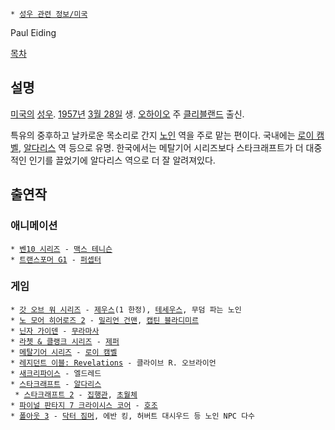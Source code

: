  * [[성우 관련 정보/미국]]

Paul Eiding

[[목차]]
== 설명 ==
[[미국]]의 [[성우]]. [[1957년]] [[3월 28일]] 생. [[오하이오]] 주 [[클리블랜드]] 출신.

특유의 중후하고 날카로운 목소리로 간지 [[노인]] 역을 주로 맡는 편이다. 국내에는 [[로이 캠벨]], [[알다리스]] 역 등으로 유명. 한국에서는 메탈기어 시리즈보다 스타크래프트가 더 대중적인 인기를 끌었기에 알다리스 역으로 더 잘 알려져있다.

== 출연작 ==
=== 애니메이션 ===
 * [[벤10 시리즈]] - [[맥스 테니슨]]
 * [[트랜스포머 G1]] - [[퍼셉터(G1)|퍼셉터]]

=== 게임 ===
 * [[갓 오브 워 시리즈]] - [[제우스]](1 한정), [[테세우스]], 무덤 파는 노인
 * [[노 모어 히어로즈 2]] - [[밀리언 건맨]], [[캡틴 블라디미르]]
 * [[닌자 가이덴]] - [[무라마사]]
 * [[라쳇 & 클랭크 시리즈]] - [[크롱크와 제퍼|제퍼]]
 * [[메탈기어 시리즈]] - [[로이 캠벨]]
 * [[바이오하자드 레벌레이션스|레지던트 이블: Revelations]] - 클라이브 R. 오브라이언
 * [[새크리파이스(게임)|새크리파이스]] - 엘드레드
 * [[스타크래프트]] - [[알다리스]]
  * [[스타크래프트 2]] - [[집행관]], [[초월체]]
 * [[파이널 판타지 7 크라이시스 코어]] - [[호조#s-5|호조]]
 * [[폴아웃 3]] - [[닥터 짐머]], 에반 킹, 허버트 대시우드 등 노인 NPC 다수

